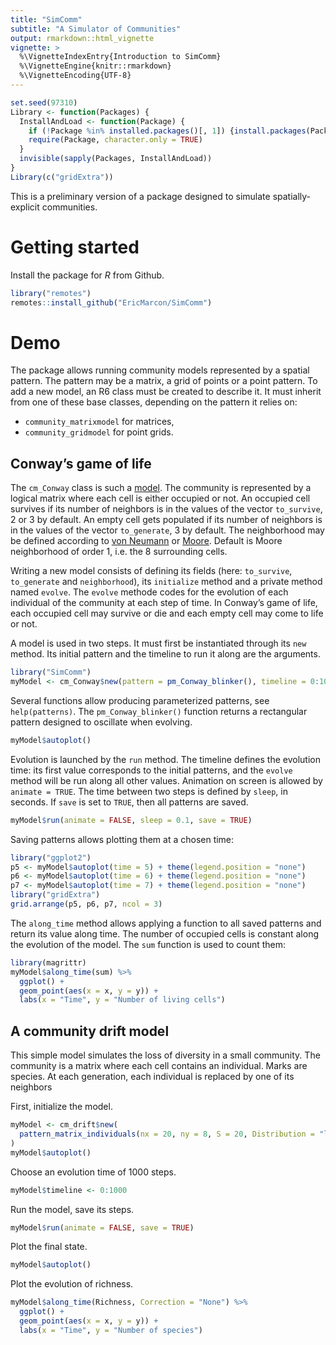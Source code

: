 ```yaml
---
title: "SimComm"
subtitle: "A Simulator of Communities"
output: rmarkdown::html_vignette
vignette: >
  %\VignetteIndexEntry{Introduction to SimComm}
  %\VignetteEngine{knitr::rmarkdown}
  %\VignetteEncoding{UTF-8}
---
```


```r
set.seed(97310)
Library <- function(Packages) {
  InstallAndLoad <- function(Package) {
    if (!Package %in% installed.packages()[, 1]) {install.packages(Package, repos="https://cran.rstudio.com/")}
    require(Package, character.only = TRUE)
  }
  invisible(sapply(Packages, InstallAndLoad))
}
Library(c("gridExtra"))
```

This is a preliminary version of a package designed to simulate spatially-explicit communities.

# Getting started

Install the package for _R_ from Github.

```r
library("remotes")
remotes::install_github("EricMarcon/SimComm")
```


# Demo

The package allows running community models represented by a spatial pattern.
The pattern may be a matrix, a grid of points or a point pattern.
To add a new model, an R6 class must be created to describe it.
It must inherit from one of these base classes, depending on the pattern it relies on:

- `community_matrixmodel` for matrices,
- `community_gridmodel` for point grids.


## Conway's game of life

The `cm_Conway` class is such a [model](https://en.wikipedia.org/wiki/Conway%27s_Game_of_Life).
The community is represented by a logical matrix where each cell is either occupied or not.
An occupied cell survives if its number of neighbors is in the values of the vector `to_survive`, 2 or 3 by default. 
An empty cell gets populated if its number of neighbors is in the values of the vector `to_generate`, 3 by default.
The neighborhood may be defined according to [von Neumann](https://en.wikipedia.org/wiki/Von_Neumann_neighborhood) or [Moore](https://en.wikipedia.org/wiki/Moore_neighborhood). Default is Moore neighborhood of order 1, i.e. the 8 surrounding cells.

Writing a new model consists of defining its fields (here: `to_survive`, `to_generate` and `neighborhood`), its `initialize` method and a private method named `evolve`.
The `evolve` methode codes for the evolution of each individual of the community at each step of time.
In Conway's game of life, each occupied cell may survive or die and each empty cell may come to life or not.

A model is used in two steps.
It must first be instantiated through its `new` method. 
Its initial pattern and the timeline to run it along are the arguments.

```r
library("SimComm")
myModel <- cm_Conway$new(pattern = pm_Conway_blinker(), timeline = 0:10)
```

Several functions allow producing parameterized patterns, see `help(patterns)`.
The `pm_Conway_blinker()` function returns a rectangular pattern designed to oscillate when evolving.

```r
myModel$autoplot()
```

Evolution is launched by the `run` method.
The timeline defines the evolution time: its first value corresponds to the initial patterns, and the `evolve` method will be run along all other values.
Animation on screen is allowed by `animate = TRUE`.
The time between two steps is defined by `sleep`, in seconds.
If `save` is set to `TRUE`, then all patterns are saved.

```r
myModel$run(animate = FALSE, sleep = 0.1, save = TRUE)
```

Saving patterns allows plotting them at a chosen time:

```r
library("ggplot2")
p5 <- myModel$autoplot(time = 5) + theme(legend.position = "none")
p6 <- myModel$autoplot(time = 6) + theme(legend.position = "none")
p7 <- myModel$autoplot(time = 7) + theme(legend.position = "none")
library("gridExtra")
grid.arrange(p5, p6, p7, ncol = 3)
```

The `along_time` method allows applying a function to all saved patterns and return its value along time.
The number of occupied cells is constant along the evolution of the model.
The `sum` function is used to count them:

```r
library(magrittr)
myModel$along_time(sum) %>% 
  ggplot() +
  geom_point(aes(x = x, y = y)) +
  labs(x = "Time", y = "Number of living cells")
```


## A community drift model

This simple model simulates the loss of diversity in a small community.
The community is a matrix where each cell contains an individual. Marks are species.
At each generation, each individual is replaced by one of its neighbors

First, initialize the model.
```r
myModel <- cm_drift$new(
  pattern_matrix_individuals(nx = 20, ny = 8, S = 20, Distribution = "lnorm")
)
myModel$autoplot()
```

Choose an evolution time of 1000 steps.
```r
myModel$timeline <- 0:1000
```

Run the model, save its steps.
```r
myModel$run(animate = FALSE, save = TRUE)
```

Plot the final state.
```r
myModel$autoplot()
```

Plot the evolution of richness.
```r
myModel$along_time(Richness, Correction = "None") %>% 
  ggplot() +
  geom_point(aes(x = x, y = y)) +
  labs(x = "Time", y = "Number of species")
```

